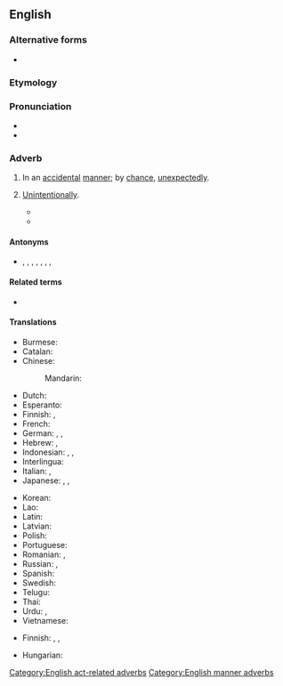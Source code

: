 ==English==

===Alternative forms===
* {{l|en|accidently}}

===Etymology===
{{root|en|ine-pro|*ḱh₂d-}}
{{af|en|accidental|-ly}}

===Pronunciation===
* {{IPA|en|/ˌæksəˈdɛnt(ə)li/}}
* {{audio|en|en-us-accidentally.ogg|Audio (US)}}

===Adverb===
{{en-adv}}

# In an [[accidental]] [[manner]]; by [[chance#Noun|chance]], [[unexpectedly]].
#: {{synonyms|en|casually|fortuitously|Thesaurus:accidentally}}
#: {{ux|en|He discovered penicillin largely '''accidentally'''.}}
# [[unintentionally|Unintentionally]].
#: {{ux|en|He '''accidentally''' exposed the bacteria to mold spores.}}
#* {{RQ:Hamsun Hunger|page=14|passage=As I arrived at the foot of the hill I overtook two ladies, whom I passed. As I did so, I brushed one of them '''accidentally''' on the arm.}}
#* {{quote-journal|en|author=Steven Morris|title=Devon woman jailed for 168 days for killing kitten in microwave|url=http://www.guardian.co.uk/world/2011/dec/14/woman-killed-kitten-microwave-jail|newspaper={{w|The Guardian}}|location=London|date=14 December 2011|passage=Robins, of Torquay, had denied a single charge of causing unnecessary suffering to an animal. She claimed the microwave was '''accidentally''' turned on by one of the cats after the kitten got inside. But Knutton said the kitten was too small to even get onto the work surface.}}

====Antonyms====
* {{l|en|intentionally}}, {{l|en|deliberately}}, {{l|en|designedly}}, {{l|en|on purpose}}, {{l|en|purposely}}, {{l|en|advisedly}}, {{l|en|by choice}}, {{l|en|by design}}

====Related terms====
* {{l|en|accident}}

====Translations====
{{trans-top|unexpectedly, unintentionally}}
* Burmese: {{t+|my|မတော်တဆ|sc=Mymr}}
* Catalan: {{t+|ca|accidentalment}}
* Chinese:
*: Mandarin: {{t+|cmn|偶然|tr=ǒurán|sc=Hani}}
* Dutch: {{t+|nl|toevallig}}
* Esperanto: {{t|eo|akcidente}}
* Finnish: {{t+|fi|vahingossa}}, {{t+|fi|sattumalta}}
* French: {{t+|fr|accidentellement}}
* German: {{t+|de|versehentlich}}, {{t+|de|unbeabsichtigt}}, {{t+|de|unabsichtlich}}
* Hebrew: {{t|he|במקרה|tr=b'miqré}}, {{t|he|לא בכוונה|tr=lo' b'khavaná}}
* Indonesian: {{t|id|[[secara]] [[tak]] [[sengaja]]}}, {{t|id|[[tanpa]] [[sadar|disadari]]}}, {{t|id|[[secara]] [[kebetulan]]}}
* Interlingua: {{t|ia|accidentalmente}}
* Italian: {{t+|it|casualmente}}, {{t+|it|accidentalmente}}
* Japanese: {{t|ja|無意識的|tr=むいしきてきに, muishikiteki ni|alt=無意識的に}}, {{t+|ja|偶然|tr=ぐうぜん, gūzen}}, {{t|ja|誤って|tr=あやまって, ayamatte}}
{{trans-mid}}
* Korean: {{t|ko|우연히도}}
* Lao: {{t-needed|lo}}
* Latin: {{t|la|temere}}
* Latvian: {{t|lv|nejauši}}
* Polish: {{t+|pl|przypadkowo}}
* Portuguese: {{t+|pt|acidentalmente}}
* Romanian: {{t+|ro|accidental}}, {{t+|ro|întâmplător}}
* Russian: {{t+|ru|случа́йно}}, {{t+|ru|ненаме́ренно}}
* Spanish: {{t+|es|accidentalmente}}
* Swedish: {{t+|sv|oavsiktligen}} {{qualifier|unintentionally}}
* Telugu: {{t|te|పొరపాటున|sc=Telu}}
* Thai: {{t|th|โดยไม่ตั้งใจ|tr=doi mâi dtâng jai}}
* Urdu: {{t|ur|غلطی|tr=ġalatī}}, {{t|ur|غلطی سے|tr=ġalatī sē}}
* Vietnamese: {{t+|vi|ngẫu nhiên}}
{{trans-bottom}}

{{trans-top-see|unintentionally|unintentionally}}{{attention|en|there is something wrong with this table, it's not possible to add new translations in the usual way, only by editing the code}}
* Finnish: {{t|fi|erehdyksessä}}, {{t+|fi|vahingossa}}, {{t|fi|epähuomiossa}}
{{trans-mid}}
* Hungarian: {{t+|hu|véletlenül}}
{{trans-bottom}}

[[Category:English act-related adverbs]]
[[Category:English manner adverbs]]